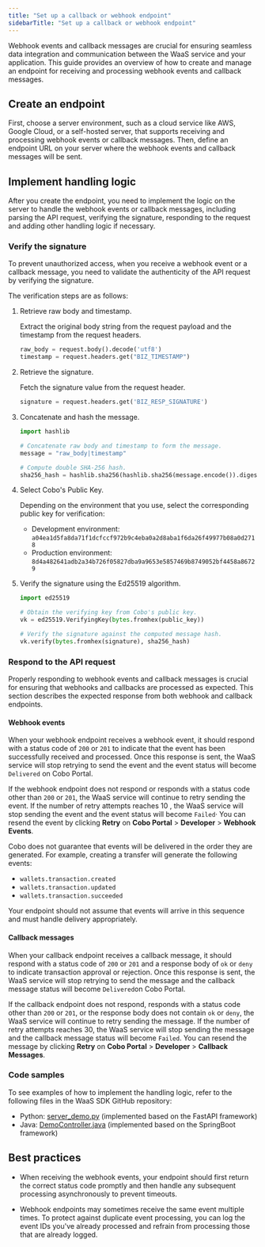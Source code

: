 ```yaml
---
title: "Set up a callback or webhook endpoint"
sidebarTitle: "Set up a callback or webhook endpoint"
---
```


Webhook events and callback messages are crucial for ensuring seamless data integration and communication between the WaaS service and your application. This guide provides an overview of how to create and manage an endpoint for receiving and processing webhook events and callback messages.

## Create an endpoint

First, choose a server environment, such as a cloud service like AWS, Google Cloud, or a self-hosted server, that supports receiving and processing webhook events or callback messages. Then, define an endpoint URL on your server where the webhook events and callback messages will be sent.

## Implement handling logic

After you create the endpoint, you need to implement the logic on the server to handle the webhook events or callback messages, including parsing the API request, verifying the signature, responding to the request and adding other handling logic if necessary.

### Verify the signature

To prevent unauthorized access, when you receive a webhook event or a callback message, you need to validate the authenticity of the API request by verifying the signature.

The verification steps are as follows:

1. Retrieve raw body and timestamp. 

    Extract the original body string from the request payload and the timestamp from the request headers.

    ```python
    raw_body = request.body().decode('utf8')
    timestamp = request.headers.get("BIZ_TIMESTAMP")
    ```

2. Retrieve the signature. 

    Fetch the signature value from the request header.

    ```python
    signature = request.headers.get('BIZ_RESP_SIGNATURE')
    ```

3. Concatenate and hash the message.

    ```python
    import hashlib

    # Concatenate raw body and timestamp to form the message.
    message = "raw_body|timestamp"

    # Compute double SHA-256 hash.
    sha256_hash = hashlib.sha256(hashlib.sha256(message.encode()).digest()).digest()
    ```

4. Select Cobo's Public Key. 

    Depending on the environment that you use, select the corresponding public key for verification:
    - Development environment: `a04ea1d5fa8da71f1dcfccf972b9c4eba0a2d8aba1f6da26f49977b08a0d2718`
    - Production environment: `8d4a482641adb2a34b726f05827dba9a9653e5857469b8749052bf4458a86729`

5. Verify the signature using the Ed25519 algorithm.

    ```python
    import ed25519

    # Obtain the verifying key from Cobo's public key.
    vk = ed25519.VerifyingKey(bytes.fromhex(public_key)) 

    # Verify the signature against the computed message hash.
    vk.verify(bytes.fromhex(signature), sha256_hash)
    ```

### Respond to the API request

Properly responding to webhook events and callback messages is crucial for ensuring that webhooks and callbacks are processed as expected. This section describes the expected response from both webhook and callback endpoints. 

#### Webhook events

When your webhook endpoint receives a webhook event, it should respond with a status code of `200` or `201` to indicate that the event has been successfully received and processed. Once this response is sent, the WaaS service will stop retrying to send the event and the event status will become `Delivered` on Cobo Portal.

If the webhook endpoint does not respond or responds with a status code other than `200` or `201`, the WaaS service will continue to retry sending the event. If the number of retry attempts reaches 10 , the WaaS service will stop sending the event and the event status will become `Failed`· You can resend the event by clicking **Retry** on **Cobo Portal** > **Developer** > **Webhook Events**.

Cobo does not guarantee that events will be delivered in the order they are generated. For example, creating a transfer will generate the following events:

- `wallets.transaction.created`
- `wallets.transaction.updated`
- `wallets.transaction.succeeded`

Your endpoint should not assume that events will arrive in this sequence and must handle delivery appropriately.

#### Callback messages

When your callback endpoint receives a callback message, it should respond with a status code of `200` or `201` and a response body of `ok` or `deny` to indicate transaction approval or rejection. Once this response is sent, the WaaS service will stop retrying to send the message and the callback message status will become `Delivered`on Cobo Portal.

If the callback endpoint does not respond, responds with a status code other than `200` or `201`,  or the response body does not contain `ok` or `deny`, the WaaS service will continue to retry sending the message.  If the number of retry attempts reaches 30, the WaaS service will stop sending the message and the callback message status will become `Failed`. You can resend the message by clicking **Retry** on **Cobo Portal** > **Developer** > **Callback Messages**.

### Code samples

To see examples of how to implement the handling logic, refer to the following files in the WaaS SDK GitHub repository:
- Python: [server_demo.py](https://github.com/CoboGlobal/cobo-waas2-python-sdk/blob/master/cobo_waas2/server_demo.py) (implemented based on the FastAPI framework)
- Java: [DemoController.java](https://github.com/CoboGlobal/cobo-waas2-java-sdk/blob/master/src/main/java/com/cobo/waas2/demo/DemoController.java) (implemented based on the SpringBoot framework)

## Best practices

- When receiving the webhook events, your endpoint should first return the correct status code promptly and then handle any subsequent processing asynchronously to prevent timeouts.

- Webhook endpoints may sometimes receive the same event multiple times. To protect against duplicate event processing, you can log the event IDs you've already processed and refrain from processing those that are already logged.